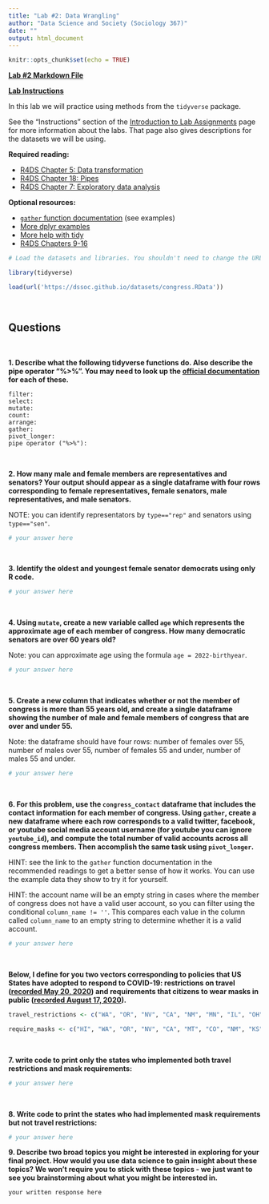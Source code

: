```yaml
---
title: "Lab #2: Data Wrangling"
author: "Data Science and Society (Sociology 367)"
date: ""
output: html_document
---
```


```r
knitr::opts_chunk$set(echo = TRUE)
```

**[Lab #2 Markdown File](/assignments/Lab_2.Rmd)**

**[Lab Instructions](https://dssoc.github.io/assignments/lab_instructions.html)**

In this lab we will practice using methods from the `tidyverse` package.

See the "Instructions" section of the [Introduction to Lab Assignments](https://dssoc.github.io/assignments/lab_instructions.html) page for more information about the labs. That page also gives descriptions for the datasets we will be using.


**Required reading:** 

* [R4DS Chapter 5: Data transformation](https://r4ds.had.co.nz/transform.html)
* [R4DS Chapter 18: Pipes](https://r4ds.had.co.nz/pipes.html)
* [R4DS Chapter 7: Exploratory data analysis](https://r4ds.had.co.nz/exploratory-data-analysis.html)


**Optional resources:**

* [`gather` function documentation](https://tidyr.tidyverse.org/reference/gather.html#examples) (see examples)
* [More dplyr examples](https://rstudio.cloud/learn/primers/2)
* [More help with tidy](https://rstudio.cloud/learn/primers/4)
* [R4DS Chapters 9-16](https://r4ds.had.co.nz/wrangle-intro.html)


```r
# Load the datasets and libraries. You shouldn't need to change the URL in the `load` function.

library(tidyverse)

load(url('https://dssoc.github.io/datasets/congress.RData'))
```
<br/>

## Questions
<br>


**1. Describe what the following tidyverse functions do. Also describe the pipe operator "%>%". You may need to look up the [official documentation](https://www.rdocumentation.org/) for each of these.**

```
filter: 
select: 
mutate: 
count: 
arrange: 
gather: 
pivot_longer: 
pipe operator ("%>%"): 
```
<br/>

**2. How many male and female members are representatives and senators? Your output should appear as a single dataframe with four rows corresponding to female representatives, female senators, male representatives, and male senators.**

NOTE: you can identify representators by `type=="rep"` and senators using `type=="sen"`.

```r
# your answer here
```
<br/>

**3. Identify the oldest and youngest female senator democrats using only R code.**

```r
# your answer here
```
<br/>

**4. Using `mutate`, create a new variable called `age` which represents the approximate age of each member of congress. How many democratic senators are over 60 years old?**

Note: you can approximate age using the formula `age = 2022-birthyear`.
```r
# your answer here
```
<br/>

**5. Create a new column that indicates whether or not the member of congress is more than 55 years old, and create a single dataframe showing the number of male and female members of congress that are over and under 55.**

Note: the dataframe should have four rows: number of females over 55, number of males over 55, number of females 55 and under, number of males 55 and under.
```r
# your answer here
```
<br/>


**6. For this problem, use the `congress_contact` dataframe that includes the contact information for each member of congress. Using `gather`, create a new dataframe where each row corresponds to a valid twitter, facebook, or youtube social media account username (for youtube you can ignore `youtube_id`), and compute the total number of valid accounts across all congress members. Then accomplish the same task using `pivot_longer`.**

HINT: see the link to the `gather` function documentation in the recommended readings to get a better sense of how it works. You can use the example data they show to try it for yourself.

HINT: the account name will be an empty string in cases where the member of congress does not have a valid user account, so you can filter using the conditional `column_name != ''`. This compares each value in the column called `column_name` to an empty string to determine whether it is a valid account. 

```r
# your answer here
```
<br/>



**Below, I define for you two vectors corresponding to policies that US States have adopted to respond to COVID-19: restrictions on travel ([recorded May 20, 2020](https://www.wsj.com/articles/a-state-by-state-guide-to-coronavirus-lockdowns-11584749351)) and requirements that citizens to wear masks in public ([recorded August 17, 2020](https://www.cnn.com/2020/06/19/us/states-face-mask-coronavirus-trnd/index.html)).**
```r
travel_restrictions <- c("WA", "OR", "NV", "CA", "NM", "MN", "IL", "OH", "MI", "PA", "VA", "NY", "MA", "VH", "ME", "DE", "MD", "NJ")

require_masks <- c("HI", "WA", "OR", "NV", "CA", "MT", "CO", "NM", "KS", "TX", "MN", "AR", "LA", "WI", "IL", "AL", "MI", "IN", "OH", "KY", "WV", "NC", "VA", "DC", "DE", "PA", "NY", "VT", "NH", "MA", "RI", "CT", "ME")
```
<br/>

**7. write code to print only the states who implemented both travel restrictions and mask requirements:**
```r
# your answer here
```
<br/>

**8. Write code to print the states who had implemented mask requirements but not travel restrictions:**
```r
# your answer here
```

**9. Describe two broad topics you might be interested in exploring for your final project. How would you use data science to gain insight about these topics? We won't require you to stick with these topics - we just want to see you brainstorming about what you might be interested in.**
```
your written response here
```


